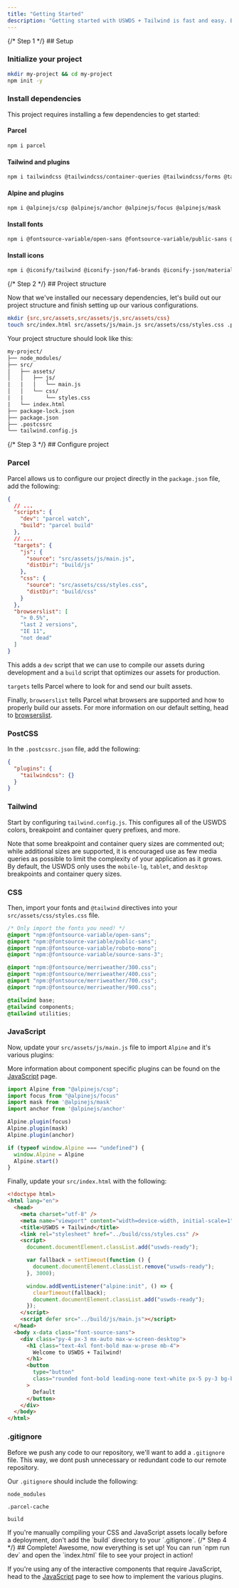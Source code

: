 ```yaml
---
title: "Getting Started"
description: "Getting started with USWDS + Tailwind is fast and easy. By copying and pasting the following snippets, you'll be up and running in minutes."
---
```




<ProcessList>
{/* Step 1 */}
<ProcessStep class="first:*:mt-0 before:top-0">
## Setup

### Initialize your project

```bash
mkdir my-project && cd my-project
npm init -y
```


### Install dependencies

This project requires installing a few dependencies to get started:

#### Parcel

```bash
npm i parcel
```

#### Tailwind and plugins

```bash
npm i tailwindcss @tailwindcss/container-queries @tailwindcss/forms @tailwindcss/typography tailwindcss-animate postcss
```


#### Alpine and plugins

```bash
npm i @alpinejs/csp @alpinejs/anchor @alpinejs/focus @alpinejs/mask
```

#### Install fonts

```bash
npm i @fontsource-variable/open-sans @fontsource-variable/public-sans @fontsource-variable/roboto-mono @fontsource-variable/source-sans-3 @fontsource/merriweather
```

#### Install icons

```bash
npm i @iconify/tailwind @iconify-json/fa6-brands @iconify-json/material-symbols
```
</ProcessStep>
{/* Step 2 */}
<ProcessStep class="first:*:mt-0 before:top-0">
## Project structure

Now that we've installed our necessary dependencies, let's build out our project structure and finish setting up our various configurations.

```bash
mkdir {src,src/assets,src/assets/js,src/assets/css}
touch src/index.html src/assets/js/main.js src/assets/css/styles.css .postcssrc.json tailwind.config.js .gitignore
```

Your project structure should look like this:

```graphql
my-project/
├── node_modules/
├── src/
│   ├── assets/
│   │   ├── js/
|   |   │   └── main.js
│   │   └── css/
|   |       └── styles.css
|   └── index.html
├── package-lock.json
├── package.json
├── .postcssrc
└── tailwind.config.js
```
</ProcessStep>
{/* Step 3 */}
<ProcessStep class="first:*:mt-0 before:top-0">
## Configure project

### Parcel

Parcel allows us to configure our project directly in the `package.json` file, add the following:

```json title="package.json"
{
  // ...
  "scripts": {
    "dev": "parcel watch",
    "build": "parcel build"
  },
  // ...
  "targets": {
    "js": {
      "source": "src/assets/js/main.js",
      "distDir": "build/js"
    },
    "css": {
      "source": "src/assets/css/styles.css",
      "distDir": "build/css"
    }
  },
  "browserslist": [
    "> 0.5%",
    "last 2 versions",
    "IE 11",
    "not dead"
  ]
}
```

This adds a `dev` script that we can use to compile our assets during development and a `build` script that optimizes our assets for production.

`targets` tells Parcel where to look for and send our built assets.

Finally, `browserslist` tells Parcel what browsers are supported and how to properly build our assets. For more information on our default setting, head to [browserslist](https://browsersl.ist/#q=%3E+0.5%25%2C+last+2+versions%2C+IE+11%2C+not+dead&region=US).

### PostCSS

In the `.postcssrc.json` file, add the following:

```json title=".postcssrc.json"
{
  "plugins": {
    "tailwindcss": {}
  }
}
```

### Tailwind

Start by configuring `tailwind.config.js`. This configures all of the USWDS colors, breakpoint and container query prefixes, and more.

Note that some breakpoint and container query sizes are commented out; while additional sizes are supported, it is encouraged use as few media queries as possible to limit the complexity of your application as it grows. By default, the USWDS only uses the `mobile-lg`, `tablet`, and `desktop` breakpoints and container query sizes.

<CollapsibleCode title="tailwind.config.js" lang="js" class="rounded" code={exampleTailwindConfig} />

### CSS

Then, import your fonts and `@tailwind` directives into your `src/assets/css/styles.css` file.

```css title="src/assets/css/styles.css"
/* Only import the fonts you need! */
@import "npm:@fontsource-variable/open-sans";
@import "npm:@fontsource-variable/public-sans";
@import "npm:@fontsource-variable/roboto-mono";
@import "npm:@fontsource-variable/source-sans-3";

@import "npm:@fontsource/merriweather/300.css";
@import "npm:@fontsource/merriweather/400.css";
@import "npm:@fontsource/merriweather/700.css";
@import "npm:@fontsource/merriweather/900.css";

@tailwind base;
@tailwind components;
@tailwind utilities;
```

### JavaScript

Now, update your `src/assets/js/main.js` file to import `Alpine` and it's various plugins:

<Alert>More information about component specific plugins can be found on the [JavaScript](/javascript) page.</Alert>

```js title="src/assets/js/main.js"
import Alpine from "@alpinejs/csp";
import focus from "@alpinejs/focus"
import mask from '@alpinejs/mask'
import anchor from '@alpinejs/anchor'

Alpine.plugin(focus)
Alpine.plugin(mask)
Alpine.plugin(anchor)

if (typeof window.Alpine === "undefined") {
  window.Alpine = Alpine
  Alpine.start()
}
```


Finally, update your `src/index.html` with the following:

```html title="src/index.html"
<!doctype html>
<html lang="en">
  <head>
    <meta charset="utf-8" />
    <meta name="viewport" content="width=device-width, initial-scale=1" />
    <title>USWDS + Tailwind</title>
    <link rel="stylesheet" href="../build/css/styles.css" />
    <script>
      document.documentElement.classList.add("uswds-ready");

      var fallback = setTimeout(function () {
        document.documentElement.classList.remove("uswds-ready");
      }, 3000);

      window.addEventListener("alpine:init", () => {
        clearTimeout(fallback);
        document.documentElement.classList.add("uswds-ready");
      });
    </script>
    <script defer src="../build/js/main.js"></script>
  </head>
  <body x-data class="font-source-sans">
    <div class="py-4 px-3 mx-auto max-w-screen-desktop">
      <h1 class="text-4xl font-bold max-w-prose mb-4">
        Welcome to USWDS + Tailwind!
      </h1>
      <button
        type="button"
        class="rounded font-bold leading-none text-white px-5 py-3 bg-blue-60v hover:bg-blue-warm-70v active:bg-blue-warm-80v focus:outline focus:outline-4 focus:outline-offset-4 focus:outline-blue-40v"
      >
        Default
      </button>
    </div>
  </body>
</html>
```

### .gitignore

Before we push any code to our repository, we'll want to add a `.gitignore` file. This way, we dont push unnecessary or redundant code to our remote repository.

Our `.gitignore` should include the following:

```shell title=.gitignore
node_modules

.parcel-cache

build 
```

<Alert type="warning">
  If you're manually compiling your CSS and JavaScript assets locally before a deployment, don't add the `build` directory to your `.gitignore`.
</Alert>

</ProcessStep>
{/* Step 4 */}
<ProcessStep class="first:*:mt-0 before:top-0">
## Complete!
Awesome, now everything is set up! You can run `npm run dev` and open the `index.html` file to see your project in action!

If you're using any of the interactive components that require JavaScript, head to the [JavaScript](/javascript) page to see how to implement the various plugins.
</ProcessStep>
</ProcessList>
